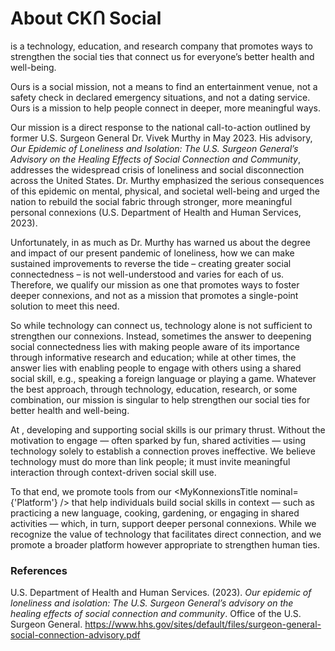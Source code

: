 
<h1 className="brand-red">About <span className="brand">CK</span>Ո Social</h1>

<MyKonnexionsTitle /> is a technology, education, and research company that promotes ways to strengthen the social ties that connect us for everyone’s better health and well-being.

Ours is a social mission, not a means to find an entertainment venue, not a safety check in declared emergency situations, and not a dating service. Ours is a mission to help people connect in deeper, more meaningful ways. 

Our mission is a direct response to the national call-to-action outlined by former U.S. Surgeon General Dr. Vivek Murthy in May 2023. His advisory, *Our Epidemic of Loneliness and Isolation: The U.S. Surgeon General’s Advisory on the Healing Effects of Social Connection and Community*, addresses the widespread crisis of loneliness and social disconnection across the United States. Dr. Murthy emphasized the serious consequences of this epidemic on mental, physical, and societal well-being and urged the nation to rebuild the social fabric through stronger, more meaningful personal connexions  (U.S. Department of Health and Human Services, 2023).

Unfortunately, in as much as Dr. Murthy has warned us about the degree and impact of our present pandemic of loneliness, how we can make sustained improvements to reverse the tide – creating greater social connectedness – is not well-understood and varies for each of us. Therefore, we qualify our mission as one that promotes ways to foster deeper connexions, and not as a mission that promotes a single-point solution to meet this need.

So while technology can connect us, technology alone is not sufficient to strengthen our connexions. Instead, sometimes the answer to deepening social connectedness lies with making people aware of its importance through informative research and education; while at other times, the answer lies with enabling people to engage with others using a shared social skill, e.g., speaking a foreign language or playing a game. Whatever the best approach, through technology, education, research, or some combination, our mission is singular to help strengthen our social ties for better health and well-being.

At <MyKonnexionsTitle />, developing and supporting social skills is our primary thrust. Without the motivation to engage — often sparked by fun, shared activities — using technology solely to establish a connection proves ineffective. We believe technology must do more than link people; it must invite meaningful interaction through context-driven social skill use.

To that end, we promote tools from our <MyKonnexionsTitle nominal={'Platform'} /> that help individuals build social skills in context — such as practicing a new language, cooking, gardening, or engaging in shared activities — which, in turn, support deeper personal connexions. While we recognize the value of technology that facilitates direct connection, and we promote a broader platform however appropriate to strengthen human ties. 

### References

U.S. Department of Health and Human Services. (2023). *Our epidemic of loneliness and isolation: The U.S. Surgeon General’s advisory on the healing effects of social connection and community*. Office of the U.S. Surgeon General. https://www.hhs.gov/sites/default/files/surgeon-general-social-connection-advisory.pdf

